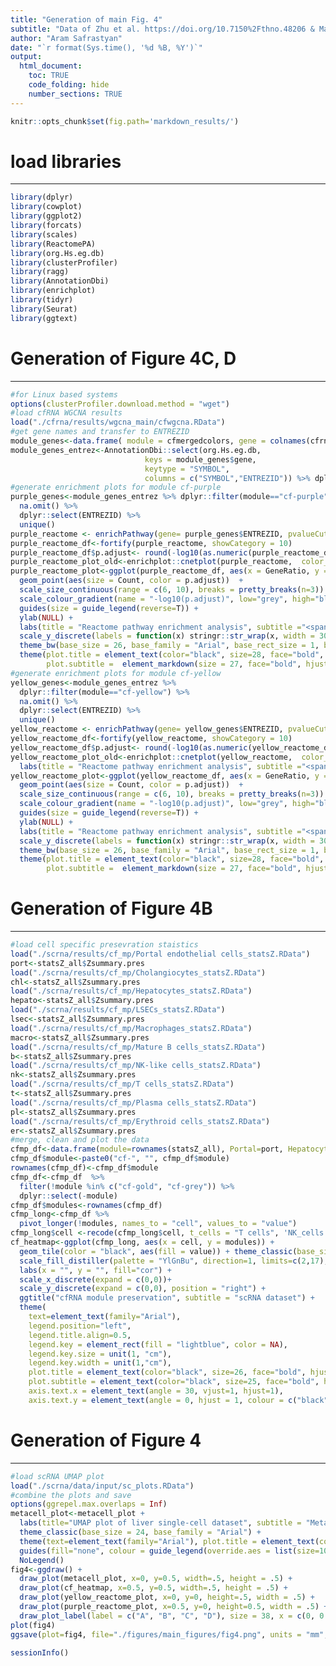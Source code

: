 ```yaml
---
title: "Generation of main Fig. 4"
subtitle: "Data of Zhu et al. https://doi.org/10.7150%2Fthno.48206 & MacParland et al. https://doi.org/10.1038/s41467-018-06318-7"
author: "Aram Safrastyan"
date: "`r format(Sys.time(), '%d %B, %Y')`"
output:
  html_document: 
    toc: TRUE
    code_folding: hide
    number_sections: TRUE
---
```


<style type="text/css">
.main-container {
  max-width: 1500px;
  margin-left: auto;
  margin-right: auto;
}
</style>

```r
knitr::opts_chunk$set(fig.path='markdown_results/')
```

# load libraries
***

```r
library(dplyr)
library(cowplot)
library(ggplot2)
library(forcats)
library(scales)
library(ReactomePA)
library(org.Hs.eg.db)
library(clusterProfiler)
library(ragg)
library(AnnotationDbi)
library(enrichplot)
library(tidyr)
library(Seurat)
library(ggtext)
```

# Generation of Figure 4C, D
***

```r
#for Linux based systems
options(clusterProfiler.download.method = "wget")
#load cfRNA WGCNA results
load("./cfrna/results/wgcna_main/cfwgcna.RData")
#get gene names and transfer to ENTREZID
module_genes<-data.frame( module = cfmergedcolors, gene = colnames(cfrna_wgcna_input)) 
module_genes_entrez<-AnnotationDbi::select(org.Hs.eg.db,
                              keys = module_genes$gene,
                              keytype = "SYMBOL",
                              columns = c("SYMBOL","ENTREZID")) %>% dplyr::left_join(module_genes,by=c("SYMBOL"="gene"))
#generate enrichment plots for module cf-purple
purple_genes<-module_genes_entrez %>% dplyr::filter(module=="cf-purple") %>% 
  na.omit() %>%
  dplyr::select(ENTREZID) %>% 
  unique()
purple_reactome <- enrichPathway(gene= purple_genes$ENTREZID, pvalueCutoff = 0.05)
purple_reactome_df<-fortify(purple_reactome, showCategory = 10) 
purple_reactome_df$p.adjust<- round(-log10(as.numeric(purple_reactome_df$p.adjust)), digits=1)
purple_reactome_plot_old<-enrichplot::cnetplot(purple_reactome,  color_category = "purple", color_gene = "purple", cex_label_category=1, cex_label_gene=1, showCategory = 5) + theme_void(base_size = 24) +   labs(title = "Reactome pathway enrichment analysis", subtitle ="<span style = 'color: red;'>cf-purple</span>") + theme(text=element_text(family="Arial"), plot.margin = unit(c(0, 0, 0, 0), "cm"), plot.subtitle =  element_markdown(size = 25, face="bold", hjust = 0.5), plot.title = element_text(color="black", size=26, face="bold", hjust = 0.5)) + guides(size = guide_legend(reverse=T))
purple_reactome_plot<-ggplot(purple_reactome_df, aes(x = GeneRatio, y = fct_reorder(Description, GeneRatio))) +  
  geom_point(aes(size = Count, color = p.adjust))  +  
  scale_size_continuous(range = c(6, 10), breaks = pretty_breaks(n=3)) + 
  scale_colour_gradient(name = "-log10(p.adjust)", low="grey", high="black",  breaks=scales::extended_breaks()) +   
  guides(size = guide_legend(reverse=T)) + 
  ylab(NULL) + 
  labs(title = "Reactome pathway enrichment analysis", subtitle ="<span style = 'color: red;'>cf-purple</span>") +  
  scale_y_discrete(labels = function(x) stringr::str_wrap(x, width = 30))  +   
  theme_bw(base_size = 26, base_family = "Arial", base_rect_size = 1, base_line_size = 1) + 
  theme(plot.title = element_text(color="black", size=28, face="bold", hjust = 0.5),
        plot.subtitle =  element_markdown(size = 27, face="bold", hjust = 0.5))
#generate enrichment plots for module cf-yellow
yellow_genes<-module_genes_entrez %>% 
  dplyr::filter(module=="cf-yellow") %>% 
  na.omit() %>%
  dplyr::select(ENTREZID) %>% 
  unique()
yellow_reactome <- enrichPathway(gene= yellow_genes$ENTREZID, pvalueCutoff = 0.05)
yellow_reactome_df<-fortify(yellow_reactome, showCategory = 10) 
yellow_reactome_df$p.adjust<- round(-log10(as.numeric(yellow_reactome_df$p.adjust)), digits=1)
yellow_reactome_plot_old<-enrichplot::cnetplot(yellow_reactome,  color_category = "yellow", color_gene = "yellow", cex_label_category=1, cex_label_gene=1, showCategory = 5) + theme_void(base_size = 24) + 
  labs(title = "Reactome pathway enrichment analysis", subtitle ="<span style = 'color: red;'>cf-yellow</span>") + theme(text=element_text(family="Arial"), plot.margin = unit(c(0, 0, 0, 0), "cm"), plot.subtitle =  element_markdown(size = 25, face="bold", hjust = 0.5), plot.title = element_text(color="black", size=26, face="bold", hjust = 0.5)) + guides(size = guide_legend(reverse=T))
yellow_reactome_plot<-ggplot(yellow_reactome_df, aes(x = GeneRatio, y = fct_reorder(Description, GeneRatio))) +  
  geom_point(aes(size = Count, color = p.adjust))  +  
  scale_size_continuous(range = c(6, 10), breaks = pretty_breaks(n=3)) + 
  scale_colour_gradient(name = "-log10(p.adjust)", low="grey", high="black",  breaks=scales::extended_breaks()) +   
  guides(size = guide_legend(reverse=T)) + 
  ylab(NULL) + 
  labs(title = "Reactome pathway enrichment analysis", subtitle ="<span style = 'color: red;'>cf-yellow</span>") +  
  scale_y_discrete(labels = function(x) stringr::str_wrap(x, width = 30))  +   
  theme_bw(base_size = 26, base_family = "Arial", base_rect_size = 1, base_line_size = 1) + 
  theme(plot.title = element_text(color="black", size=28, face="bold", hjust = 0.5),
        plot.subtitle =  element_markdown(size = 27, face="bold", hjust = 0.5))
```

# Generation of Figure 4B
***

```r
#load cell specific presevration staistics 
load("./scrna/results/cf_mp/Portal endothelial cells_statsZ.RData")
port<-statsZ_all$Zsummary.pres
load("./scrna/results/cf_mp/Cholangiocytes_statsZ.RData")
chl<-statsZ_all$Zsummary.pres
load("./scrna/results/cf_mp/Hepatocytes_statsZ.RData")
hepato<-statsZ_all$Zsummary.pres
load("./scrna/results/cf_mp/LSECs_statsZ.RData")
lsec<-statsZ_all$Zsummary.pres
load("./scrna/results/cf_mp/Macrophages_statsZ.RData")
macro<-statsZ_all$Zsummary.pres
load("./scrna/results/cf_mp/Mature B cells_statsZ.RData")
b<-statsZ_all$Zsummary.pres
load("./scrna/results/cf_mp/NK-like cells_statsZ.RData")
nk<-statsZ_all$Zsummary.pres
load("./scrna/results/cf_mp/T cells_statsZ.RData")
t<-statsZ_all$Zsummary.pres
load("./scrna/results/cf_mp/Plasma cells_statsZ.RData")
pl<-statsZ_all$Zsummary.pres
load("./scrna/results/cf_mp/Erythroid cells_statsZ.RData")
er<-statsZ_all$Zsummary.pres
#merge, clean and plot the data
cfmp_df<-data.frame(module=rownames(statsZ_all), Portal=port, Hepatocytes=hepato, LSECs=lsec, Macrophages=macro, b_cells=b, t_cells=t, NK_cells=nk, Erythroid=er, Cholangiocytes=chl, Plasma_cells=pl)
cfmp_df$module<-paste0("cf-", "", cfmp_df$module)
rownames(cfmp_df)<-cfmp_df$module 
cfmp_df<-cfmp_df  %>%  
  filter(!module %in% c("cf-gold", "cf-grey")) %>% 
  dplyr::select(-module)
cfmp_df$modules<-rownames(cfmp_df)
cfmp_long<-cfmp_df %>%  
  pivot_longer(!modules, names_to = "cell", values_to = "value") 
cfmp_long$cell <-recode(cfmp_long$cell, t_cells = "T cells", 'NK_cells'="NK-like cells", Erythroid="Erythroid cells", b_cells="Mature B cells", Plasma_cells="Plasma cells", Portal="Portal endothelial cells")
cf_heatmap<-ggplot(cfmp_long, aes(x = cell, y = modules)) +
  geom_tile(color = "black", aes(fill = value)) + theme_classic(base_size = 25) + 
  scale_fill_distiller(palette = "YlGnBu", direction=1, limits=c(2,17), na.value="grey95", name="Zsum") +
  labs(x = "", y = "", fill="cor") +
  scale_x_discrete(expand = c(0,0))+
  scale_y_discrete(expand = c(0,0), position = "right") + 
  ggtitle("cfRNA module preservation", subtitle = "scRNA dataset") + 
  theme(
    text=element_text(family="Arial"),
    legend.position="left",
    legend.title.align=0.5,
    legend.key = element_rect(fill = "lightblue", color = NA),
    legend.key.size = unit(1, "cm"),
    legend.key.width = unit(1,"cm"), 
    plot.title = element_text(color="black", size=26, face="bold", hjust = 0.5),
    plot.subtitle = element_text(color="black", size=25, face="bold", hjust = 0.5),
    axis.text.x = element_text(angle = 30, vjust=1, hjust=1),
    axis.text.y = element_text(angle = 0, hjust = 1, colour = c("black", "black", "black", "black", "red", "black", "black", "red"))) 
```

# Generation of Figure 4
***

```r
#load scRNA UMAP plot
load("./scrna/data/input/sc_plots.RData")
#combine the plots and save
options(ggrepel.max.overlaps = Inf)
metacell_plot<-metacell_plot + 
  labs(title="UMAP plot of liver single-cell dataset", subtitle = "Metacell transformed (MacParland et al.)")  +
  theme_classic(base_size = 24, base_family = "Arial") +
  theme(text=element_text(family="Arial"), plot.title = element_text(color="black", size=26, face="bold", hjust = 0.5), plot.subtitle = element_text(color="black", size=25, face="bold", hjust = 0.5), legend.text=element_text(size=7)) + 
  guides(fill="none", colour = guide_legend(override.aes = list(size=10))) + 
  NoLegend()
fig4<-ggdraw() + 
  draw_plot(metacell_plot, x=0, y=0.5, width=.5, height = .5) + 
  draw_plot(cf_heatmap, x=0.5, y=0.5, width=.5, height = .5) + 
  draw_plot(yellow_reactome_plot, x=0, y=0, height=.5, width = .5) + 
  draw_plot(purple_reactome_plot, x=0.5, y=0, height=0.5, width = .5) + 
  draw_plot_label(label = c("A", "B", "C", "D"), size = 38, x = c(0, 0.5, 0, 0.5), y = c(1, 1, 0.5, 0.5), family = "Arial") 
plot(fig4)
ggsave(plot=fig4, file="./figures/main_figures/fig4.png", units = "mm", device = ragg::agg_png, height=120, width=180, scaling = 0.3, limitsize = FALSE)
```

```r
sessionInfo()
```
